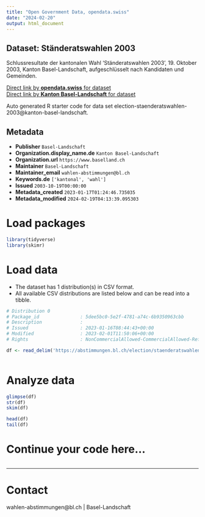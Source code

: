 ```yaml
---
title: "Open Government Data, opendata.swiss"
date: "2024-02-20"
output: html_document
---
```


## Dataset: Ständeratswahlen 2003

Schlussresultate der kantonalen Wahl 'Ständeratswahlen 2003', 19. Oktober 2003, Kanton Basel-Landschaft, aufgeschlüsselt nach Kandidaten und Gemeinden.

[Direct link by **opendata.swiss** for dataset](https://opendata.swiss/de/dataset/standeratswahlen-2003)<br>
[Direct link by **Kanton Basel-Landschaft** for dataset](https://abstimmungen.bl.ch/election/staenderatswahlen-2003/data)

Auto generated R starter code for data set election-staenderatswahlen-2003@kanton-basel-landschaft.

## Metadata

- **Publisher** `Basel-Landschaft`
- **Organization.display_name.de** `Kanton Basel-Landschaft`
- **Organization.url** `https://www.baselland.ch`
- **Maintainer** `Basel-Landschaft`
- **Maintainer_email** `wahlen-abstimmungen@bl.ch`
- **Keywords.de** `['kantonal', 'wahl']`
- **Issued** `2003-10-19T00:00:00`
- **Metadata_created** `2023-01-17T01:24:46.735035`
- **Metadata_modified** `2024-02-19T04:13:39.095303`


# Load packages

```r

library(tidyverse)
library(skimr)

```

# Load data

-   The dataset has 1 distribution(s) in CSV format.
-   All available CSV distributions are listed below and can be read into a tibble.

```r

# Distribution 0
# Package_id               : 5dee5bc0-5e2f-4781-a74c-6b9350963cbb
# Description              : 
# Issued                   : 2023-01-16T08:44:43+00:00
# Modified                 : 2023-02-01T11:50:06+00:00
# Rights                   : NonCommercialAllowed-CommercialAllowed-ReferenceRequired

df <- read_delim('https://abstimmungen.bl.ch/election/staenderatswahlen-2003/data-csv')



```

# Analyze data

```r

glimpse(df)
str(df)
skim(df)

head(df)
tail(df)

```

# Continue your code here...

```r

```

------------------------------------------------------------------------

# Contact

wahlen-abstimmungen@bl.ch | Basel-Landschaft
